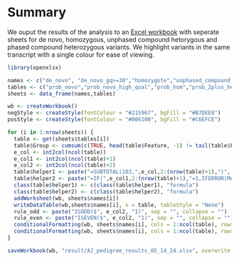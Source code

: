 # Summary

We ouput the results of the analysis to an [Excel workbook](https://github.com/kitzlerlab/WES-pipeline/tree/main/result) with seperate sheets for de novo, homozygous, unphased compound hetorygous and phased compound heterozygous variants. We highlight variants in the same transcript with a single colour for ease of viewing.

```r
library(openxlsx)

names <- c("de_novo", "de_novo_gq>=30","homozygote","unphased_compound_heterozygote","phased_compound_heterozygote","chrX","ukpanelapp_green","aupanelapp","all_variants")
tables <- c("prob_novo","prob_novo_high_qual","prob_hom","prob_2plus_het2","prob_comp_het2","prob_X","refseq_green","refseq_au","refseq5")
sheets <- data_frame(names,tables)

wb <- createWorkbook()
negStyle <- createStyle(fontColour = "#215967", bgFill = "#B7DEE8")
posStyle <- createStyle(fontColour = "#006100", bgFill = "#C6EFCE")

for (i in 1:nrow(sheets)) {
  table <- get(sheets$tables[i])
  table$Group <- cumsum(c(TRUE, head(table$Feature, -1) != tail(table$Feature, -1)))
  e_col <- int2col(ncol(table))
  e_col1 <- int2col(ncol(table)+1)
  e_col2 <- int2col(ncol(table)+2)
  table$helper1 <- paste("=SUBTOTAL(103,",e_col,2:(nrow(table)+1),")", sep = "")
  table$helper2 <- paste("=IF(",e_col1,2:(nrow(table)+1),"=1,IFERROR(MAX($",e_col2,"$1:",e_col2,1:nrow(table),")+(COUNTIFS($",e_col,"$1:",e_col,1:nrow(table),",",e_col,2:(nrow(table)+1),",","$",e_col1,"$1:",e_col1,1:nrow(table),",1)=0),1),\"\")", sep = "")
  class(table$helper1) <- c(class(table$helper1), "formula")
  class(table$helper2) <- c(class(table$helper2), "formula")
  addWorksheet(wb, sheets$names[i])
  writeDataTable(wb,sheets$names[i], x = table, tableStyle = "None")
  rule_odd <- paste("ISODD($", e_col2, "1)", sep = "", collapse = "")
  rule_even <- paste("ISEVEN($", e_col2, "1)", sep = "", collapse = "")
  conditionalFormatting(wb, sheets$names[i], cols = 1:ncol(table), rows = 1:(nrow(table)+1), rule = rule_odd, style = negStyle)
  conditionalFormatting(wb, sheets$names[i], cols = 1:ncol(table), rows = 1:(nrow(table)+1), rule = rule_even, style = posStyle)
}

saveWorkbook(wb, "result/AJ_pedigree_results_05_14_24.xlsx", overwrite = TRUE)
```
